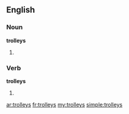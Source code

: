 ==English==

===Noun===
'''trolleys'''

# {{plural of|[[trolley]]}}

===Verb===
'''trolleys'''

# {{third-person singular of|[[trolley]]}}

[[ar:trolleys]]
[[fr:trolleys]]
[[my:trolleys]]
[[simple:trolleys]]